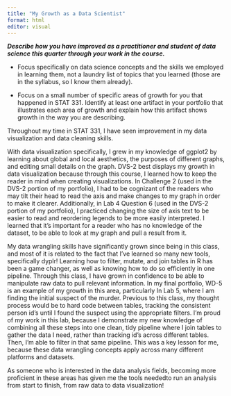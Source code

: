 ```yaml
---
title: "My Growth as a Data Scientist"
format: html
editor: visual
---
```


***Describe how you have improved as a practitioner and student of data science this quarter through your work in the course.***

-   Focus specifically on data science concepts and the skills we employed in learning them, not a laundry list of topics that you learned (those are in the syllabus, so I know them already).

-   Focus on a small number of specific areas of growth for you that happened in STAT 331. Identify at least one artifact in your portfolio that illustrates each area of growth and explain how this artifact shows growth in the way you are describing.

Throughout my time in STAT 331, I have seen improvement in my data visualization and data cleaning skills.

With data visualization specifically, I grew in my knowledge of ggplot2 by learning about global and local aesthetics, the purposes of different graphs, and editing small details on the graph. DVS-2 best displays my growth in data visualization because through this course, I learned how to keep the reader in mind when creating visualizations. In Challenge 2 (used in the DVS-2 portion of my portfolio), I had to be cognizant of the readers who may tilt their head to read the axis and make changes to my graph in order to make it clearer. Additionally, in Lab 4 Question 6 (used in the DVS-2 portion of my portfolio), I practiced changing the size of axis text to be easier to read and reordering legends to be more easily interpreted. I learned that it’s important for a reader who has no knowledge of the dataset, to be able to look at my graph and pull a result from it.

My data wrangling skills have significantly grown since being in this class, and most of it is related to the fact that I’ve learned so many new tools, specifically dyplr! Learning how to filter, mutate, and join tables in R has been a game changer, as well as knowing how to do so efficiently in one pipeline. Through this class, I have grown in confidence to be able to manipulate raw data to pull relevant information. In my final portfolio, WD-5 is an example of my growth in this area, particularly In Lab 5, where I am finding the initial suspect of the murder. Previous to this class, my thought process would be to hard code between tables, tracking the consistent person id’s until I found the suspect using the appropriate filters. I’m proud of my work in this lab, because I demonstrate my new knowledge of combining all these steps into one clean, tidy pipeline where I join tables to gather the data I need, rather than tracking id’s across different tables. Then, I'm able to filter in that same pipeline. This was a key lesson for me, because these data wrangling concepts apply across many different platforms and datasets.

As someone who is interested in the data analysis fields, becoming more proficient in these areas has given me the tools neededto run an analysis from start to finish, from raw data to data visualization!
